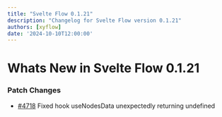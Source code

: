 ```yaml
---
title: "Svelte Flow 0.1.21"
description: "Changelog for Svelte Flow version 0.1.21"
authors: [xyflow]
date: '2024-10-10T12:00:00'
---
```

# Whats New in Svelte Flow 0.1.21
### Patch Changes

-   [#4718](https://github.com/xyflow/xyflow/pull/4718) Fixed hook useNodesData unexpectedly returning undefined

